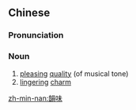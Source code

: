 {{also|韵味}}
==Chinese==
{{zh-forms|s=韵味}}

===Pronunciation===
{{zh-pron
|m=yùnwèi
|c=wan6 mei6,wan5 mei6
|mn=ūn-bī
|cat=n
}}

===Noun===
{{zh-noun}}

# [[pleasing]] [[quality]] (of musical tone)
# [[lingering]] [[charm]]

[[zh-min-nan:韻味]]